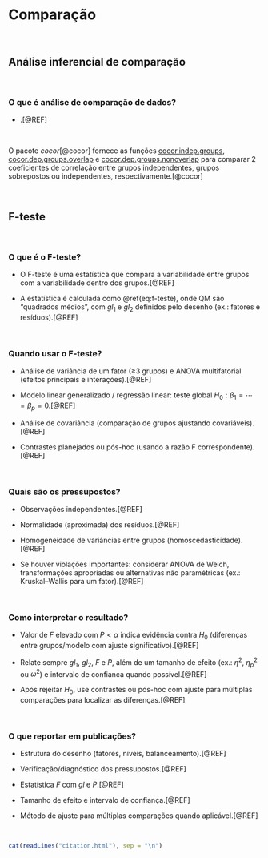 # **Comparação** {#comparacao}

<br>

## Análise inferencial de comparação

<br>

### O que é análise de comparação de dados?

-   .[@REF]

<br>

::: {.infobox .Rlogo data-latex="{images/Rlogo}"}
O pacote *cocor*[@cocor] fornece as funções [cocor.indep.groups](https://www.rdocumentation.org/packages/stats/versions/3.6.2/topics/cor.test), [cocor.dep.groups.overlap](https://www.rdocumentation.org/packages/stats/versions/3.6.2/topics/cor.test) e [cocor.dep.groups.nonoverlap](https://www.rdocumentation.org/packages/stats/versions/3.6.2/topics/cor.test) para comparar 2 coeficientes de correlação entre grupos independentes, grupos sobrepostos ou independentes, respectivamente.[@cocor]
:::

<br>

## F-teste

<br>

### O que é o F-teste?

-   O F-teste é uma estatística que compara a variabilidade entre grupos com a variabilidade dentro dos grupos.[@REF]

-   A estatística é calculada como \@ref(eq:f-teste), onde $\text{QM}$ são “quadrados médios”, com $gl_{1}$ e $gl_{2}$ definidos pelo desenho (ex.: fatores e resíduos).[@REF]

\begin{equation}
(\#eq:f-teste)
F=\dfrac{\text{QM}_{\text{entre}}}{\text{QM}_{\text{dentro}}}
\end{equation}

<br>

### Quando usar o F-teste?

-   Análise de variância de um fator (≥3 grupos) e ANOVA multifatorial (efeitos principais e interações).[@REF]

-   Modelo linear generalizado / regressão linear: teste global $H_{0}:\beta_{1}=\cdots=\beta_{p}=0$.[@REF]

-   Análise de covariância (comparação de grupos ajustando covariáveis).[@REF]

-   Contrastes planejados ou pós-hoc (usando a razão F correspondente).[@REF]

<br>

### Quais são os pressupostos?

-   Observações independentes.[@REF]

-   Normalidade (aproximada) dos resíduos.[@REF]

-   Homogeneidade de variâncias entre grupos (homoscedasticidade).[@REF]

-   Se houver violações importantes: considerar ANOVA de Welch, transformações apropriadas ou alternativas não paramétricas (ex.: Kruskal–Wallis para um fator).[@REF]

<br>

### Como interpretar o resultado?

-   Valor de $F$ elevado com $P<\alpha$ indica evidência contra $H_{0}$ (diferenças entre grupos/modelo com ajuste significativo).[@REF]

-   Relate sempre $gl_{1}$, $gl_{2}$, $F$ e $P$, além de um tamanho de efeito (ex.: $\eta^{2}$, $\eta^{2}_{p}$ ou $\omega^{2}$) e intervalo de confianca quando possível.[@REF]

-   Após rejeitar $H_{0}$, use contrastes ou pós-hoc com ajuste para múltiplas comparações para localizar as diferenças.[@REF]

<br>

### O que reportar em publicações?

-   Estrutura do desenho (fatores, níveis, balanceamento).[@REF]

-   Verificação/diagnóstico dos pressupostos.[@REF]

-   Estatística $F$ com $gl$ e $P$.[@REF]

-   Tamanho de efeito e intervalo de confiança.[@REF]

-   Método de ajuste para múltiplas comparações quando aplicável.[@REF] 

<br>

```r
cat(readLines("citation.html"), sep = "\n")
```

<br>
